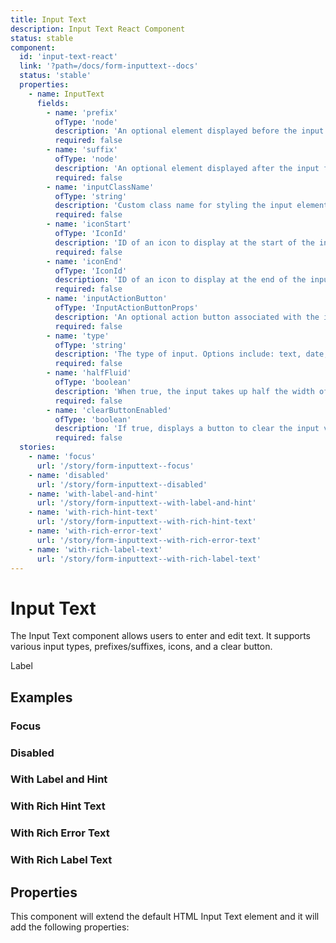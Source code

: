 ```yaml
---
title: Input Text
description: Input Text React Component
status: stable
component:
  id: 'input-text-react'
  link: '?path=/docs/form-inputtext--docs'
  status: 'stable'
  properties:
    - name: InputText
      fields:
        - name: 'prefix'
          ofType: 'node'
          description: 'An optional element displayed before the input field.'
          required: false
        - name: 'suffix'
          ofType: 'node'
          description: 'An optional element displayed after the input field.'
          required: false
        - name: 'inputClassName'
          ofType: 'string'
          description: 'Custom class name for styling the input element.'
          required: false
        - name: 'iconStart'
          ofType: 'IconId'
          description: 'ID of an icon to display at the start of the input.'
          required: false
        - name: 'iconEnd'
          ofType: 'IconId'
          description: 'ID of an icon to display at the end of the input.'
          required: false
        - name: 'inputActionButton'
          ofType: 'InputActionButtonProps'
          description: 'An optional action button associated with the input field.'
          required: false
        - name: 'type'
          ofType: 'string'
          description: 'The type of input. Options include: text, date, datetime-local, email, month, number, password, tel, time, url, week, search.'
          required: false
        - name: 'halfFluid'
          ofType: 'boolean'
          description: 'When true, the input takes up half the width of its container.'
          required: false
        - name: 'clearButtonEnabled'
          ofType: 'boolean'
          description: 'If true, displays a button to clear the input value.'
          required: false
  stories:
    - name: 'focus'
      url: '/story/form-inputtext--focus'
    - name: 'disabled'
      url: '/story/form-inputtext--disabled'
    - name: 'with-label-and-hint'
      url: '/story/form-inputtext--with-label-and-hint'
    - name: 'with-rich-hint-text'
      url: '/story/form-inputtext--with-rich-hint-text'
    - name: 'with-rich-error-text'
      url: '/story/form-inputtext--with-rich-error-text'
    - name: 'with-rich-label-text'
      url: '/story/form-inputtext--with-rich-label-text'
---
```


# Input Text

The Input Text component allows users to enter and edit text. It supports various input types, prefixes/suffixes, icons, and a clear button.

<Section current="react" >

<ComponentPreview>
  <FormField>
    <FormFieldLabel htmlFor="input-text-id">Label</FormFieldLabel>
    <InputText data-testid="input-text-id" id="input-text-id" />
  </FormField>
</ComponentPreview>

## Examples

### Focus

<StorybookFrame
  className="h-[200px]"
  componentId="input-text-react"
  story="focus"
/>

### Disabled

<StorybookFrame
  className="h-[200px]"
  componentId="input-text-react"
  story="disabled"
/>

### With Label and Hint

<StorybookFrame
  className="h-[200px]"
  componentId="input-text-react"
  story="with-label-and-hint"
/>

### With Rich Hint Text

<StorybookFrame
  className="h-[200px]"
  componentId="input-text-react"
  story="with-rich-hint-text"
/>

### With Rich Error Text

<StorybookFrame
  className="h-[200px]"
  componentId="input-text-react"
  story="with-rich-error-text"
/>

### With Rich Label Text

<StorybookFrame
  className="h-[200px]"
  componentId="input-text-react"
  story="with-rich-label-text"
/>
## Properties

This component will extend the default HTML Input Text element and it will add the following properties:

<ComponentPropertiesTable componentId="input-text-react" />

</Section>
